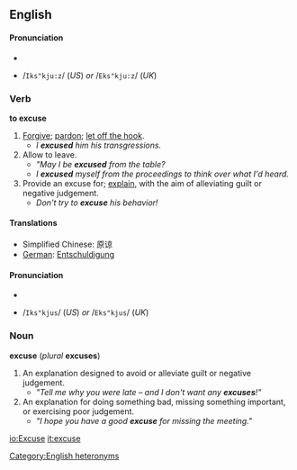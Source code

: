 ==English==
==== Pronunciation ====
*{{IPA|/ɪksˈkjuːz/ (''US'') ''or'' /ɛksˈkjuːz/ (''UK'')}}
*{{SAMPA}} /<tt>Iks"kju:z</tt>/ (''US'') ''or'' /<tt>Eks"kju:z</tt>/ (''UK'')

=== Verb ===
'''to excuse'''

# [[Forgive]]; [[pardon]]; [[let off the hook]].
#* ''I '''excused''' him his transgressions.''
# Allow to leave.
#* ''"May I be '''excused''' from the table?''
#* ''I '''excused''' myself from the proceedings to think over what I'd heard.''
# Provide an excuse for; [[explain]], with the aim of alleviating guilt or negative judgement.
#* ''Don't try to '''excuse''' his behavior!''

==== Translations ====

* Simplified Chinese: 原谅
* [[German]]: [[Entschuldigung]]

==== Pronunciation ====
*{{IPA|/ɪksˈkjus/ (''US'') ''or'' /ɛksˈkjus/ (''UK'')}}
*{{SAMPA}} /<tt>Iks"kjus</tt>/ (''US'') ''or'' /<tt>Eks"kjus</tt>/ (''UK'')

=== Noun ===
'''excuse''' (''plural'' '''excuses''')

# An explanation designed to avoid or alleviate guilt or negative judgement.
#* ''"Tell me why you were late &ndash; and I don't want any '''excuses'''!"''
# An explanation for doing something bad, missing something important, or exercising poor judgement.
#* ''"I hope you have a good '''excuse''' for missing the meeting."''

[[Category:English heteronyms]]

[[io:Excuse]]
[[it:excuse]]